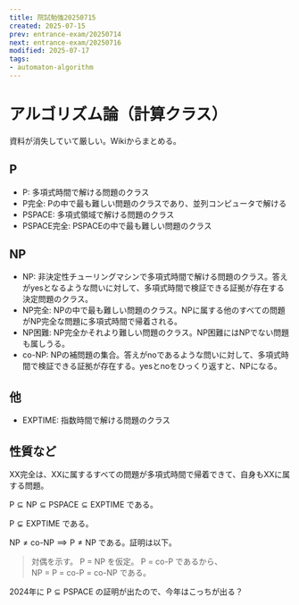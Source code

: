```yaml
---
title: 院試勉強20250715
created: 2025-07-15
prev: entrance-exam/20250714
next: entrance-exam/20250716
modified: 2025-07-17
tags:
- automaton-algorithm
---
```


# アルゴリズム論（計算クラス）

資料が消失していて厳しい。Wikiからまとめる。

## P

- P: 多項式時間で解ける問題のクラス
- P完全: Pの中で最も難しい問題のクラスであり、並列コンピュータで解ける
- PSPACE: 多項式領域で解ける問題のクラス
- PSPACE完全: PSPACEの中で最も難しい問題のクラス

## NP

- NP: 非決定性チューリングマシンで多項式時間で解ける問題のクラス。答えがyesとなるような問いに対して、多項式時間で検証できる証拠が存在する決定問題のクラス。
- NP完全: NPの中で最も難しい問題のクラス。NPに属する他のすべての問題がNP完全な問題に多項式時間で帰着される。
- NP困難: NP完全かそれより難しい問題のクラス。NP困難にはNPでない問題も属しうる。
- co-NP: NPの補問題の集合。答えがnoであるような問いに対して、多項式時間で検証できる証拠が存在する。yesとnoをひっくり返すと、NPになる。

## 他

- EXPTIME: 指数時間で解ける問題のクラス

## 性質など

XX完全は、XXに属するすべての問題が多項式時間で帰着できて、自身もXXに属する問題。

$\text{P} \subseteq \text{NP} \subseteq \text{PSPACE} \subseteq \text{EXPTIME}$ である。

$\text{P} \subsetneq \text{EXPTIME}$ である。

$\text{NP} \neq \text{co-NP} \implies \text{P} \neq \text{NP}$ である。証明は以下。

> 対偶を示す。
> P = NP を仮定。
> P = co-P であるから、<br />
> NP = P = co-P = co-NP である。

2024年に $\text{P} \subseteq \text{PSPACE}$ の証明が出たので、今年はこっちが出る？

